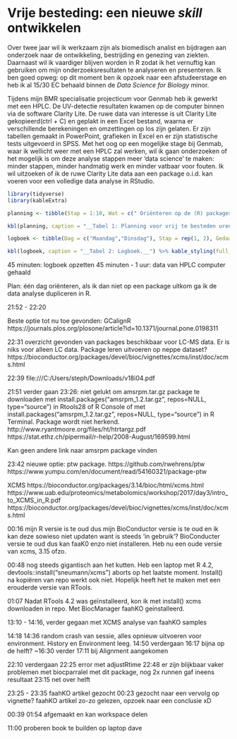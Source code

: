 # Vrije besteding: een nieuwe _skill_ ontwikkelen

Over twee jaar wil ik werkzaam zijn als biomedisch analist en bijdragen aan onderzoek naar de ontwikkeling, bestrijding en genezing van ziekten. Daarnaast wil ik vaardiger blijven worden in R zodat ik het vernuftig kan gebruiken om mijn onderzoeksresultaten te analyseren en presenteren. Ik ben goed opweg: op dit moment ben ik opzoek naar een afstudeerstage en heb ik al 15/30 EC behaald binnen de _Data Science for Biology_ minor. 

Tijdens mijn BMR specialisatie projecticum voor Genmab heb ik gewerkt met een HPLC. De UV-detectie resultaten kwamen op de computer binnen via de software Clarity Lite. De ruwe data van interesse is uit Clarity Lite gekopieerd(ctrl + C) en geplakt in een Excel bestand, waarna er verschillende berekeningen en omzettingen op los zijn gelaten. Er zijn tabellen gemaakt in PowerPoint, grafieken in Excel en er zijn statistische tests uitgevoerd in SPSS. Met het oog op een mogelijke stage bij Genmab, waar ik wellicht weer met een HPLC zal werken, wil ik gaan onderzoeken of het mogelijk is om deze analyse stappen meer 'data science' te maken: minder stappen, minder handmatig werk en minder vatbaar voor fouten. Ik wil uitzoeken of ik de ruwe Clarity Lite data aan een package o.i.d. kan voeren voor een volledige data analyse in RStudio.

```r
library(tidyverse)
library(kableExtra)

planning <- tibble(Stap = 1:10, Wat = c(" Oriënteren op de (R) packages e.d. die beschikbaar zijn voor chromatografie data analyse in RStudio.","Uitzoeken in welke formats de data uit Clarity Lite geëxporteerd kan worden.","Afspraak maken om op de HPLC computer op HL7 te mogen snuffelen.","Helder maken: wat wil ik precies dat de packages doen?","Twee packages o.i.d. kiezen om verder uit te diepen.","Installeren van packages, werkzaamheid krijgen.","Packages testen met nep data of data geëxporteerd uit Clarity Lite.","Verder verdiepen in het gebruik van de packages.","...","..."), Wanneer = c("?","?","?","?","?","?","?","?","?","?"), Hoelang = c("2,5 uur","1,5 uur","2 uur","1,5 uur","x","2 uur","2 uur","~","...","..."))

kbl(planning, caption = "__Tabel 1: Planning voor vrij te besteden uren.__") %>% kable_styling(full_width = F, bootstrap_options = "striped", position = "left") %>% column_spec(1, bold = TRUE) %>% column_spec(4, color = "red")

logboek <- tibble(Dag = c("Maandag","Dinsdag"), Stap = rep(1, 2), Gedaan = c("...", "..."), Tijd = c("...","...")) 

kbl(logboek, caption = "__Tabel 2: Logboek.__") %>% kable_styling(full_width = F, bootstrap_options = "striped", position = "left") %>% column_spec(1, bold = TRUE) %>% column_spec(4, color = "red")
```

45 minuten: logboek opzetten
45 minuten - 1 uur: data van HPLC computer gehaald

Plan: één dag oriënteren, als ik dan niet op een package uitkom ga ik de data analyse dupliceren in R.

21:52 - 22:20

Beste optie tot nu toe gevonden: GCalignR
https://journals.plos.org/plosone/article?id=10.1371/journal.pone.0198311

22:31 overzicht gevonden van packages beschikbaar voor LC-MS data. Er is niks voor alleen LC data. Package leren uitvoeren op neppe dataset?
https://bioconductor.org/packages/devel/bioc/vignettes/xcms/inst/doc/xcms.html

22:39
file:///C:/Users/steph/Downloads/v18i04.pdf

21:51 verder gaan
23:26: niet gelukt om amsrpm.tar.gz package te downloaden met install.packages("amsrpm_1.2.tar.gz", repos=NULL, type="source") in Rtools28 of R Console of met install.packages("amsrpm_1.2.tar.gz", repos=NULL, type="source") in R Terminal. Package wordt niet herkend. 
http://www.ryantmoore.org/files/ht/htrtargz.pdf
https://stat.ethz.ch/pipermail/r-help/2008-August/169599.html

Kan geen andere link naar amsrpm package vinden

23:42 nieuwe optie: ptw package.
https://github.com/rwehrens/ptw
https://www.yumpu.com/en/document/read/54160321/package-ptw

XCMS
https://bioconductor.org/packages/3.14/bioc/html/xcms.html
https://www.uab.edu/proteomics/metabolomics/workshop/2017/day3/intro_to_XCMS_in_R.pdf
https://bioconductor.org/packages/devel/bioc/vignettes/xcms/inst/doc/xcms.html

00:16 mijn R versie is te oud dus mijn BioConductor versie is te oud en ik kan deze sowieso niet updaten want is steeds 'in gebruik'? BioConducter versie te oud dus kan faaK0 enzo niet installeren.
Heb nu een oude versie van xcms, 3.15 ofzo.

00:48 nog steeds gigantisch aan het kutten. Heb een laptop met R 4.2, devtools::install("sneumann/xcms") aborts op het laatste moment. Install() na kopiëren van repo werkt ook niet. Hopelijk heeft het te maken met een erouderde versie van RTools.

01:07 Nadat RTools 4.2 was geïnstalleerd, kon ik met install() xcms downloaden in repo. Met BiocManager faahKO geinstalleerd. 

13:10 - 14:16, verder gegaan met XCMS analyse van faahKO samples

14:18
14:36 random crash van sessie, alles opnieuw uitvoeren voor environment. History en Environment leeg.
14:50 verdergaan
16:17 bijna op de helft?
~16:30 verder
17:11 bij Alignment aangekomen

22:10 verdergaan
22:25 error met adjustRtime
22:48 er zijn blijkbaar vaker problemen met biocparralel met dit package, nog 2x runnen gaf ineens resultaat
23:15 net over helft

23:25 - 23:35 faahKO artikel gezocht
00:23 gezocht naar een vervolg op vignette? faahKO artikel zo-zo gelezen, opzoek naar een conclusie xD

00:39
01:54 afgemaakt en kan workspace delen

11:00 proberen book te builden op laptop dave


